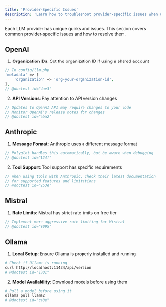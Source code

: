 ```yaml
---
title: 'Provider-Specific Issues'
description: 'Learn how to troubleshoot provider-specific issues when using Polyglot.'
---
```


Each LLM provider has unique quirks and issues. This section covers common provider-specific issues and how to resolve them.


## OpenAI

1. **Organization IDs**: Set the organization ID if using a shared account
```php
// In config/llm.php
'metadata' => [
    'organization' => 'org-your-organization-id',
],
// @doctest id="dae3"
```

2. **API Versions**: Pay attention to API version changes
```php
// Updates to OpenAI API may require changes to your code
// Monitor OpenAI's release notes for changes
// @doctest id="eba2"
```

## Anthropic

1. **Message Format**: Anthropic uses a different message format
```php
// Polyglot handles this automatically, but be aware when debugging
// @doctest id="124f"
```

2. **Tool Support**: Tool support has specific requirements
```php
// When using tools with Anthropic, check their latest documentation
// for supported features and limitations
// @doctest id="253e"
```

## Mistral

1. **Rate Limits**: Mistral has strict rate limits on free tier
```php
// Implement more aggressive rate limiting for Mistral
// @doctest id="8095"
```


## Ollama

1. **Local Setup**: Ensure Ollama is properly installed and running
```bash
# Check if Ollama is running
curl http://localhost:11434/api/version
# @doctest id="1001"
```

2. **Model Availability**: Download models before using them
```bash
# Pull a model before using it
ollama pull llama2
# @doctest id="ca0e"
```
